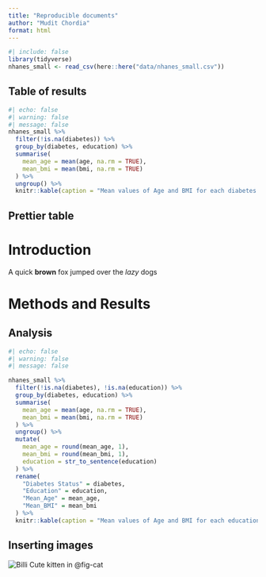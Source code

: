 ```yaml
---
title: "Reproducible documents"
author: "Mudit Chordia"
format: html
---
```


```r
#| include: false
library(tidyverse)
nhanes_small <- read_csv(here::here("data/nhanes_small.csv"))
```

## Table of results

```r
#| echo: false
#| warning: false
#| message: false
nhanes_small %>%
  filter(!is.na(diabetes)) %>%
  group_by(diabetes, education) %>%
  summarise(
    mean_age = mean(age, na.rm = TRUE),
    mean_bmi = mean(bmi, na.rm = TRUE)
  ) %>%
  ungroup() %>%
  knitr::kable(caption = "Mean values of Age and BMI for each diabetes and education status")
```

## Prettier table

# Introduction

A quick **brown** fox jumped over the  *lazy* dogs

# Methods and Results

## Analysis

```r
#| echo: false
#| warning: false
#| message: false

nhanes_small %>%
  filter(!is.na(diabetes), !is.na(education)) %>%
  group_by(diabetes, education) %>%
  summarise(
    mean_age = mean(age, na.rm = TRUE),
    mean_bmi = mean(bmi, na.rm = TRUE)
  ) %>%
  ungroup() %>%
  mutate(
    mean_age = round(mean_age, 1),
    mean_bmi = round(mean_bmi, 1),
    education = str_to_sentence(education)
  ) %>%
  rename(
    "Diabetes Status" = diabetes,
    "Education" = education,
    "Mean_Age" = mean_age,
    "Mean_BMI" = mean_bmi
  ) %>%
  knitr::kable(caption = "Mean values of Age and BMI for each education and diabetes status.")
```

## Inserting images

![Billi](images/Kat-image.jpeg){#fig-cat}
Cute kitten in @fig-cat
